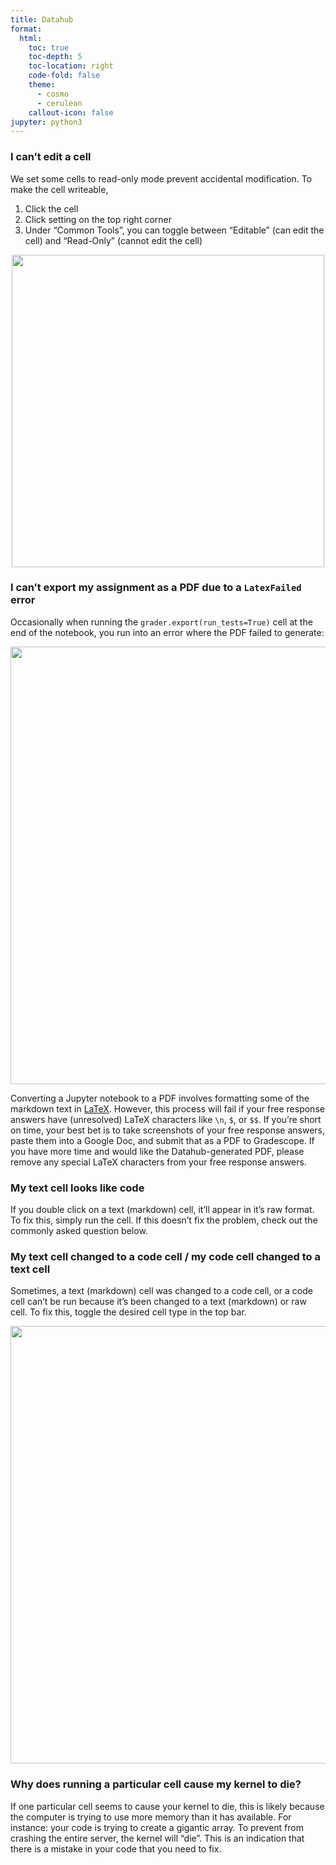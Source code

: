 ```yaml
---
title: Datahub
format:
  html:
    toc: true
    toc-depth: 5
    toc-location: right
    code-fold: false
    theme:
      - cosmo
      - cerulean
    callout-icon: false
jupyter: python3
---
```


### I can’t edit a cell
We set some cells to read-only mode prevent accidental modification. To make the cell writeable,

1. Click the cell
2. Click setting on the top right corner
3. Under "Common Tools", you can toggle between "Editable" (can edit the cell) and "Read-Only" (cannot edit the cell)

<center><img src = "toggle_edit.gif" width = "500"></img></a></center>

### I can’t export my assignment as a PDF due to a `LatexFailed` error 
Occasionally when running the `grader.export(run_tests=True)` cell at the end of the notebook, you run into an error where the PDF failed to generate: 

<center><img src = "LatexError.png" width = "700"></img></a></center>

Converting a Jupyter notebook to a PDF involves formatting some of the markdown text in [LaTeX](https://www.latex-project.org/). However, this process will fail if your free response answers have (unresolved) LaTeX characters like `\n`, `$`, or `$$`. If you're short on time, your best bet is to take screenshots of your free response answers, paste them into a Google Doc, and submit that as a PDF to Gradescope. If you have more time and would like the Datahub-generated PDF, please remove any special LaTeX characters from your free response answers.

### My text cell looks like code
If you double click on a text (markdown) cell, it'll appear in it's raw format. To fix this, simply run the cell. If this doesn't fix the problem, check out the commonly asked question below.

### My text cell changed to a code cell / my code cell changed to a text cell
Sometimes, a text (markdown) cell was changed to a code cell, or a code cell can't be run because it's been changed to a text (markdown) or raw cell. To fix this, toggle the desired cell type in the top bar.

<center><img src = "toggle_cell_type.gif" width = "700"></img></a></center>

### Why does running a particular cell cause my kernel to die?
If one particular cell seems to cause your kernel to die, this is likely because the computer is trying to use more memory than it has available. For instance: your code is trying to create a gigantic array. To prevent from crashing the entire server, the kernel will “die”. This is an indication that there is a mistake in your code that you need to fix.


